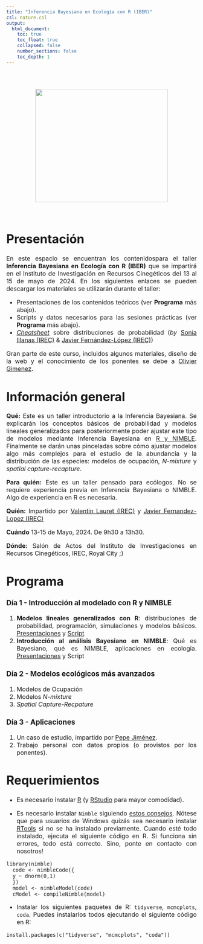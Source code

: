 ```yaml
---
title: "Inferencia Bayesiana en Ecología con R (IBER)"
csl: nature.csl
output: 
  html_document:
    toc: true
    toc_float: true
    collapsed: false
    number_sections: false
    toc_depth: 1
---
```


<style>
body {
text-align: justify}
</style>

<br/>
<br/>
<p align="center">
<img height=300 width=350 src="logo_hex_irec.png"> </a>
</p>
<font size="3">
<br/>

 
# **Presentación**

 En este espacio se encuentran los contenidospara el taller **Inferencia Bayesiana en Ecología con R (IBER)** que se impartirá en el Instituto de Investigación en Recursos Cinegéticos del 13 al 15 de mayo de 2024. En los siguientes enlaces se pueden descargar los materiales se utilizarán durante el taller:
 
* Presentaciones de los contenidos teóricos (ver **Programa** más abajo).
* Scripts y datos necesarios para las sesiones prácticas (ver **Programa** más abajo).
* [_Cheatsheet_](https://jabiologo.github.io/web/tutorials/prob_dist_links_merged.pdf) sobre distribuciones de probabilidad (_by_ [Sonia Illanas (IREC)](https://scholar.google.com/citations?hl=es&user=ew25H7QAAAAJ&view_op=list_works&sortby=pubdate) & [Javier Fernández-López (IREC)](https://scholar.google.com/citations?hl=es&user=v3biyuIAAAAJ&view_op=list_works&sortby=pubdate))

Gran parte de este curso, incluidos algunos materiales, diseño de la web y el conocimiento de los ponentes se debe a [Olivier Gimenez](https://oliviergimenez.github.io/).

# **Información general**

**Qué:** Este es un taller introductorio a la Inferencia Bayesiana. Se explicarán los conceptos básicos de probabilidad y modelos lineales generalizados para posteriormente poder ajustar este tipo de modelos mediante Inferencia Bayesiana en [R y NIMBLE](https://r-nimble.org/). Finalmente se darán unas pinceladas sobre cómo ajustar modelos algo más complejos para el estudio de la abundancia y la distribución de las especies: modelos de ocupación, _N-mixture_ y _spatial capture-recapture_.

**Para quién:** Este es un taller pensado para ecólogos. No se requiere experiencia previa en Inferencia Bayesiana o NIMBLE. Algo de experiencia en R es necesaria.

**Quién:** Impartido por [Valentin Lauret (IREC)](https://scholar.google.com/citations?hl=es&user=hbi_zlMAAAAJ) y [Javier Fernandez-Lopez (IREC)](https://scholar.google.com/citations?user=v3biyuIAAAAJ&hl=es&authuser=1)

**Cuándo** 13-15 de Mayo, 2024. De 9h30 a 13h30.

**Dónde:** Salón de Actos del Instituto de Investigaciones en Recursos Cinegéticos, IREC, Royal City ;)

# **Programa**

### Día 1 - Introducción al modelado con R y NIMBLE

  1. **Modelos lineales generalizados con R**: distribuciones de probabilidad, programación, simulaciones y modelos básicos. [Presentaciones](https://jabiologo.quarto.pub/bloque_1_1_teoria/#/) y [Script](https://raw.githubusercontent.com/jabiologo/web/master/script_bloque_1_1.R)
  2. **Introducción al análisis Bayesiano en NIMBLE**: Qué es Bayesiano, qué es NIMBLE, aplicaciones en ecología. [Presentaciones](https://vlauret.quarto.pub/diberticurso_2_introbayesian/#/title-slide) y Script
  
### Día 2 - Modelos ecológicos más avanzados

  1. Modelos de Ocupación
  2. Modelos _N-mixture_
  3. _Spatial Capture-Recpature_
  
### Día 3 - Aplicaciones

  1. Un caso de estudio, impartido por [Pepe Jiménez](https://scholar.google.com/citations?user=ACYEKqAAAAAJ&hl=es).
  2. Trabajo personal con datos propios (o provistos por los ponentes).

#  **Requerimientos**

  * Es necesario instalar [R](https://cloud.r-project.org/) (y  [RStudio](https://posit.co/download/rstudio-desktop/#download) para mayor comodidad).

  * Es necesario instalar `Nimble` siguiendo [estos consejos](https://r-nimble.org/download). Nótese que para usuarios de Windows quizás sea necesario instalar [RTools](https://cran.r-project.org/bin/windows/Rtools/) si no se ha instalado previamente. Cuando esté todo instalado, ejecuta el siguiente código en R. Si funciona sin errores, todo está correcto. Sino, ponte en contacto con nosotros!
  
```
library(nimble)
  code <- nimbleCode({
  y ~ dnorm(0,1)
  })
  model <- nimbleModel(code)
  cModel <- compileNimble(model)
```

  * Instalar los siguientes paquetes de R: `tidyverse`, `mcmcplots`, `coda`. Puedes instalarlos todos ejecutando el siguiente código en R:

```
install.packages(c("tidyverse", "mcmcplots", "coda"))
```
